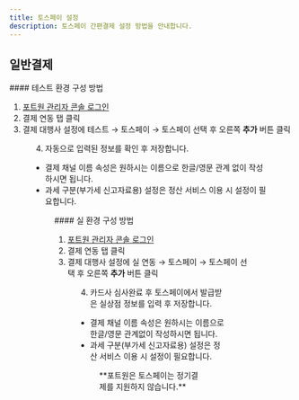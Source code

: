 ```yaml
---
title: 토스페이 설정
description: 토스페이 간편결제 설정 방법을 안내합니다.
---
```



## 일반결제

<Tabs>
<Tab title="테스트 결제">
#### 테스트 환경 구성 방법

1. [포트원 관리자 콘솔 로그인](https://admin.portone.io/integration)
2. 결제 연동 탭 클릭
3. 결제 대행사 설정에 테스트 → 토스페이 → 토스페이 선택 후 오른쪽 **추가** 버튼 클릭


<Figure src={image1} caption="테스트 환경 설정 예시" />

4. 자동으로 입력된 정보를 확인 후 저장합니다.

- 결제 채널 이름 속성은 원하시는 이름으로 한글/영문 관계 없이 작성하시면 됩니다.
- 과세 구분(부가세 신고자료용) 설정은 정산 서비스 이용 시 설정이 필요합니다.


<Figure src={image2} caption="테스트 환경 상세 설정 예시" />

</Tab>

<Tab title="실 결제">
#### 실 환경 구성 방법

1. [포트원 관리자 콘솔 로그인](https://admin.portone.io/integration)
2. 결제 연동 탭 클릭
3. 결제 대행사 설정에 실 연동 → 토스페이 → 토스페이 선택 후 오른쪽 **추가** 버튼 클릭


<Figure src={image3} caption="실 환경 설정 예시" />

4. 카드사 심사완료 후 토스페이에서 발급받은 실상점 정보를 입력 후 저장합니다.

- 결제 채널 이름 속성은 원하시는 이름으로 한글/영문 관계없이 작성하시면 됩니다.
- 과세 구분(부가세 신고자료용) 설정은 정산 서비스 이용 시 설정이 필요합니다.


<Figure src={image4} caption="실 환경 상세 설정 예시" />

</Tab>
</Tabs>

<Hint style="warning">
**포트원은 토스페이는 정기결제를 지원하지 않습니다.**

</Hint>
